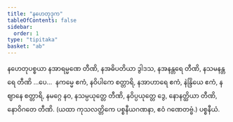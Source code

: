 ```yaml
---
title: "နဟေတုဒုက"
tableOfContents: false
sidebar:
  order: 1
type: "tipitaka"
basket: "ab"
---
```



<DynamicBreadcrumb />

<Division number="79">

<Paragraph number="2237">
နဟေတုပစ္စယာ နအာရမ္မဏေ တီဏိ, နအဓိပတိယာ ဒွါဒသ, နအနန္တရေ တီဏိ, နသမနန္တရေ တီဏိ …ပေ…  နကမ္မေ ဧကံ, နဝိပါကေ စတ္တာရိ, နအာဟာရေ ဧကံ, နဲန္ဒြိယေ ဧကံ, နဈာနေ စတ္တာရိ, နမဂ္ဂေ နဝ, နသမ္ပယုတ္တေ တီဏိ, နဝိပ္ပယုတ္တေ ဒွေ, နောနတ္ထိယာ တီဏိ, နောဝိဂတေ တီဏိ.
</Paragraph>

<Paragraph number="2238">
(ယထာ ကုသလတ္တိကေ ပစ္စနီယဂဏနာ, ဧဝံ ဂဏေတဗ္ဗံ.)

</Paragraph>
</Division>

<Paragraph number="2239" type="center">
ပစ္စနီယံ.
</Paragraph>